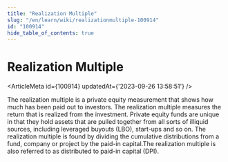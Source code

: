 ```yaml
---
title: "Realization Multiple"
slug: "/en/learn/wiki/realizationmultiple-100914"
id: "100914"
hide_table_of_contents: true
---
```



# Realization Multiple

<ArticleMeta id={100914} updatedAt={'2023-09-26 13:58:51'} />
<div className='border-solid border-b border-t-0 my-4 border-[var(--ifm-color-gray-300)]' />

The realization multiple is a private equity measurement that shows how much has been paid out to investors. The realization multiple measures the return that is realized from the investment. Private equity funds are unique in that they hold assets that are pulled together from all sorts of illiquid sources, including leveraged buyouts (LBO), start-ups and so on. The realization multiple is found by dividing the cumulative distributions from a fund, company or project by the paid-in capital.The realization multiple is also referred to as distributed to paid-in capital (DPI).
